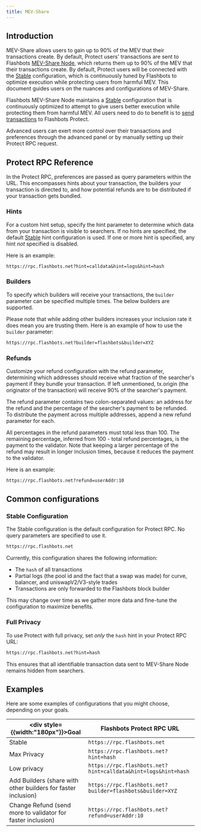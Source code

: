 ```yaml
---
title: MEV-Share
---
```



## Introduction
MEV-Share allows users to gain up to 90% of the MEV that their transactions create. By default, Protect users' transactions are sent to Flashbots [MEV-Share Node](/flashbots-mev-share/overview), which returns them up to 90% of the MEV that their transactions create. By default, Protect users will be connected with the [Stable](/flashbots-protect/mev-share#stable-configuration) configuration, which is continuously tuned by Flashbots to optimize execution while protecting users from harmful MEV. This document guides users on the nuances and configurations of MEV-Share.

Flashbots MEV-Share Node maintains a [Stable](/flashbots-protect/mev-share#stable-configuration) configuration that is continuously optimized to attempt to give users better execution while protecting them from harmful MEV. All users need to do to benefit is to [send transactions](/flashbots-protect/quick-start) to Flashbots Protect.

Advanced users can exert more control over their transactions and preferences through the advanced panel or by manually setting up their Protect RPC request.

<ProtectButtonSelector />

## Protect RPC Reference

In the Protect RPC, preferences are passed as query parameters within the URL. This encompasses hints about your transaction, the builders your transaction is directed to, and how potential refunds are to be distributed if your transaction gets bundled.

### Hints

For a custom hint setup, specify the hint parameter to determine which data from your transaction is visible to searchers. If no hints are specified, the default [Stable](/flashbots-protect/mev-share#stable-configuration) hint configuration is used. If one or more hint is specified, any hint _not_ specified is disabled.

<HintsTable />

Here is an example:

```txt
https://rpc.flashbots.net?hint=calldata&hint=logs&hint=hash
```

### Builders

To specify which builders will receive your transactions, the `builder` parameter can be specified multiple times. The below builders are supported.

<Builders />

Please note that while adding other builders increases your inclusion rate it does mean you are trusting them. Here is an example of how to use the `builder` parameter:

```txt
https://rpc.flashbots.net?builder=flashbots&builder=XYZ
```

### Refunds

Customize your refund configuration with the refund parameter, determining which addresses should receive what fraction of the searcher's payment if they bundle your transaction. If left unmentioned, tx.origin (the originator of the transaction) will receive 90% of the searcher's payment.

The refund parameter contains two colon-separated values: an address for the refund and the percentage of the searcher's payment to be refunded. To distribute the payment across multiple addresses, append a new refund parameter for each.

All percentages in the refund parameters must total less than 100. The remaining percentage, inferred from 100 - total refund percentages, is the payment to the validator. Note that keeping a larger percentage of the refund may result in longer inclusion times, because it reduces the payment to the validator.

Here is an example:

```txt
https://rpc.flashbots.net?refund=userAddr:10
```

## Common configurations

### Stable Configuration

The Stable configuration is the default configuration for Protect RPC. No query parameters are specified to use it.

```txt
https://rpc.flashbots.net
```

Currently, this configuration shares the following information:
* The `hash` of all transactions
* Partial logs (the pool id and the fact that a swap was made) for curve, balancer, and uniswapV2/V3-style trades
* Transactions are only forwarded to the Flashbots block builder

This may change over time as we gather more data and fine-tune the configuration to maximize benefits.

### Full Privacy

To use Protect with full privacy, set _only_ the `hash` hint in your Protect RPC URL:

```txt
https://rpc.flashbots.net?hint=hash
```

This ensures that all identifiable transaction data sent to MEV-Share Node remains hidden from searchers.

## Examples

Here are some examples of configurations that you might choose, depending on your goals.

| <div style={{width:"180px"}}>Goal</div>  | Flashbots Protect RPC URL |
| - | - |
| Stable | `https://rpc.flashbots.net` |
| Max Privacy | `https://rpc.flashbots.net?hint=hash` |
| Low privacy | `https://rpc.flashbots.net?hint=calldata&hint=logs&hint=hash` |
| Add Builders (share with other builders for faster inclusion) | `https://rpc.flashbots.net?builder=flashbots&builder=XYZ` |
| Change Refund (send more to validator for faster inclusion) | `https://rpc.flashbots.net?refund=userAddr:10` |
